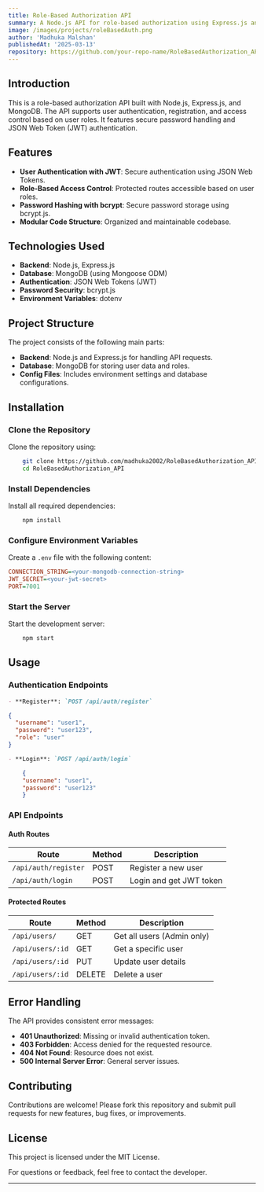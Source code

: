 ```yaml
---
title: Role-Based Authorization API
summary: A Node.js API for role-based authorization using Express.js and MongoDB.
image: /images/projects/roleBasedAuth.png
author: 'Madhuka Malshan'
publishedAt: '2025-03-13'
repository: https://github.com/your-repo-name/RoleBasedAuthorization_API.git
---
```


## Introduction

This is a role-based authorization API built with Node.js, Express.js, and MongoDB. The API supports user authentication, registration, and access control based on user roles. It features secure password handling and JSON Web Token (JWT) authentication.

## Features

- **User Authentication with JWT**: Secure authentication using JSON Web Tokens.
- **Role-Based Access Control**: Protected routes accessible based on user roles.
- **Password Hashing with bcrypt**: Secure password storage using bcrypt.js.
- **Modular Code Structure**: Organized and maintainable codebase.

## Technologies Used

- **Backend**: Node.js, Express.js
- **Database**: MongoDB (using Mongoose ODM)
- **Authentication**: JSON Web Tokens (JWT)
- **Password Security**: bcrypt.js
- **Environment Variables**: dotenv

## Project Structure

The project consists of the following main parts:
- **Backend**: Node.js and Express.js for handling API requests.
- **Database**: MongoDB for storing user data and roles.
- **Config Files**: Includes environment settings and database configurations.

## Installation

### Clone the Repository
Clone the repository using:
```bash
    git clone https://github.com/madhuka2002/RoleBasedAuthorization_API.git
    cd RoleBasedAuthorization_API
```
### Install Dependencies
Install all required dependencies:
```bash
    npm install
```
### Configure Environment Variables
Create a `.env` file with the following content:
```ini
CONNECTION_STRING=<your-mongodb-connection-string>
JWT_SECRET=<your-jwt-secret>
PORT=7001
```

### Start the Server
Start the development server:
```bash
    npm start
```
## Usage

### Authentication Endpoints

```md
- **Register**: `POST /api/auth/register`
```
```json
{
  "username": "user1",
  "password": "user123",
  "role": "user"
}
```
```md
- **Login**: `POST /api/auth/login`
```
```json
    {
    "username": "user1",
    "password": "user123"
    }
```

### API Endpoints

#### Auth Routes

| Route | Method | Description |
|-------|--------|-------------|
| `/api/auth/register` | POST | Register a new user |
| `/api/auth/login` | POST | Login and get JWT token |

#### Protected Routes

| Route | Method | Description |
|-------|--------|-------------|
| `/api/users/` | GET | Get all users (Admin only) |
| `/api/users/:id` | GET | Get a specific user |
| `/api/users/:id` | PUT | Update user details |
| `/api/users/:id` | DELETE | Delete a user |

## Error Handling

The API provides consistent error messages:
- **401 Unauthorized**: Missing or invalid authentication token.
- **403 Forbidden**: Access denied for the requested resource.
- **404 Not Found**: Resource does not exist.
- **500 Internal Server Error**: General server issues.

## Contributing

Contributions are welcome! Please fork this repository and submit pull requests for new features, bug fixes, or improvements.

## License

This project is licensed under the MIT License.

For questions or feedback, feel free to contact the developer.

---
